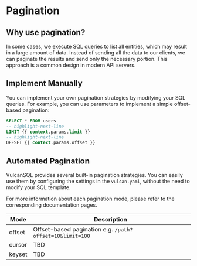 # Pagination
## Why use pagination?

In some cases, we execute SQL queries to list all entities, which may result in a large amount of data. Instead of sending all the data to our clients, we can paginate the results and send only the necessary portion. This approach is a common design in modern API servers.

## Implement Manually

You can implement your own pagination strategies by modifying your SQL queries. For example, you can use parameters to implement a simple offset-based pagination:

```sql
SELECT * FROM users
-- highlight-next-line
LIMIT {{ context.params.limit }}
-- highlight-next-line
OFFSET {{ context.params.offset }}
```

## Automated Pagination
VulcanSQL provides several built-in pagination strategies. You can easily use them by configuring the settings in the `vulcan.yaml`, without the need to modify your SQL template.

For more information about each pagination mode, please refer to the corresponding documentation pages.

| Mode                          | Description                                            |
| ----------------------------- | ------------------------------------------------------ |
| offset | Offset-based pagination e.g. `/path?offset=10&limit=100` |
| cursor                        | TBD                                                    |
| keyset                        | TBD                                                    |
